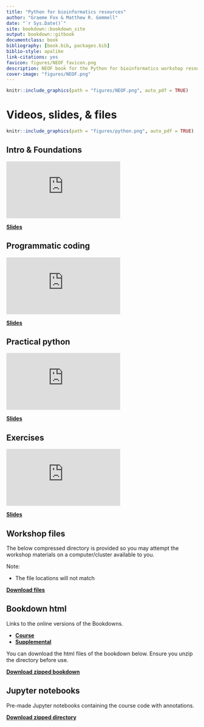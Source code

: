 ```yaml
--- 
title: "Python for bioinformatics resources"
author: "Graeme Fox & Matthew R. Gemmell"
date: "`r Sys.Date()`"
site: bookdown::bookdown_site
output: bookdown::gitbook
documentclass: book
bibliography: [book.bib, packages.bib]
biblio-style: apalike
link-citations: yes
favicon: figures/NEOF_favicon.png
description: NEOF book for the Python for bioinformatics workshop resources
cover-image: "figures/NEOF.png"
---
```


```r
knitr::include_graphics(path = "figures/NEOF.png", auto_pdf = TRUE)
``` 

# Videos, slides, & files

```r
knitr::include_graphics(path = "figures/python.png", auto_pdf = TRUE)
``` 

## Intro & Foundations

<div class="container">
<iframe src="https://www.youtube.com/embed/YthRD3MQ3a4" 
frameborder="0" allowfullscreen class="video"></iframe>
</div>

[__Slides__](https://neof-workshops.github.io/Python_m4zqwb/resources/Slides/01_NEOF_Python_for_bioinformatics.pdf)

## Programmatic coding

<div class="container">
<iframe src="https://www.youtube.com/embed/INf4F9t-Hpo" 
frameborder="0" allowfullscreen class="video"></iframe>
</div>

[__Slides__](https://neof-workshops.github.io/Python_m4zqwb/resources/Slides/02_NEOF_Python_for_bioinformatics.pdf)

## Practical python

<div class="container">
<iframe src="https://www.youtube.com/embed/4kf9cEM-snw" 
frameborder="0" allowfullscreen class="video"></iframe>
</div>

[__Slides__](https://neof-workshops.github.io/Python_m4zqwb/resources/Slides/03_NEOF_Python_for_bioinformatics.pdf)

## Exercises

<div class="container">
<iframe src="https://www.youtube.com/embed/3tpJkavGCvI" 
frameborder="0" allowfullscreen class="video"></iframe>
</div>

[__Slides__](https://neof-workshops.github.io/Python_m4zqwb/resources/Slides/04_NEOF_Python_for_bioinformatics.pdf)

## Workshop files

The below compressed directory is provided so you may attempt the workshop materials on a computer/cluster available to you.

Note:

- The file locations will not match

[__Download files__](https://neof-workshops.github.io/Python_m4zqwb/resources/Files/Python_course_data.zip)

## Bookdown html

Links to the online versions of the Bookdowns.

- [__Course__](https://neof-workshops.github.io/Python_m4zqwb/Course/)
- [__Supplemental__](https://neof-workshops.github.io/Python_m4zqwb/Supplemental/)

You can download the html files of the bookdown below. Ensure you unzip the directory before use.

[__Download zipped bookdown__](https://neof-workshops.github.io/Python_m4zqwb/resources/Bookdown/Python_for_bioinformatics_bookdowns.zip)

## Jupyter notebooks

Pre-made Jupyter notebooks containing the course code with annotations.

[__Download zipped directory__](https://neof-workshops.github.io/Python_m4zqwb/resources/Files/Python_course_data_with_jupyter_notebooks.zip)